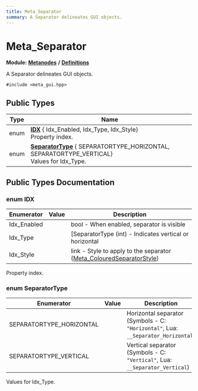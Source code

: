 ```yaml
---
title: Meta_Separator
summary: A Separator delineates GUI objects. 
---
```


# Meta_Separator

**Module:** **[Metanodes](../../modules/metanodes/index.mdx)** **/** **[Definitions](../../modules/metanodes/definitions.mdx)**

A Separator delineates GUI objects. 

`#include <meta_gui.hpp>`

## Public Types

| Type           | Name           |
| -------------- | -------------- |
| enum| **[IDX](#enum-idx)** { Idx_Enabled, Idx_Type, Idx_Style}<br />Property index.  |
| enum| **[SeparatorType](#enum-separatortype)** { SEPARATORTYPE_HORIZONTAL, SEPARATORTYPE_VERTICAL}<br />Values for Idx_Type.  |

## Public Types Documentation

### enum IDX

| Enumerator | Value | Description |
| ---------- | ----- | ----------- |
| Idx_Enabled | | bool - When enabled, separator is visible   |
| Idx_Type | | [SeparatorType (int) - Indicates vertical or horizontal   |
| Idx_Style | | link - Style to apply to the separator ([Meta_ColouredSeparatorStyle](../metanodes/meta-coloured-separator-style.mdx))   |

Property index. 

### enum SeparatorType

| Enumerator | Value | Description |
| ---------- | ----- | ----------- |
| SEPARATORTYPE_HORIZONTAL | | Horizontal separator (Symbols - C: `"Horizontal"`, Lua: `__Separator_Horizontal`)   |
| SEPARATORTYPE_VERTICAL | | Vertical separator (Symbols - C: `"Vertical"`, Lua: `__Separator_Vertical`)   |

Values for Idx_Type. 
